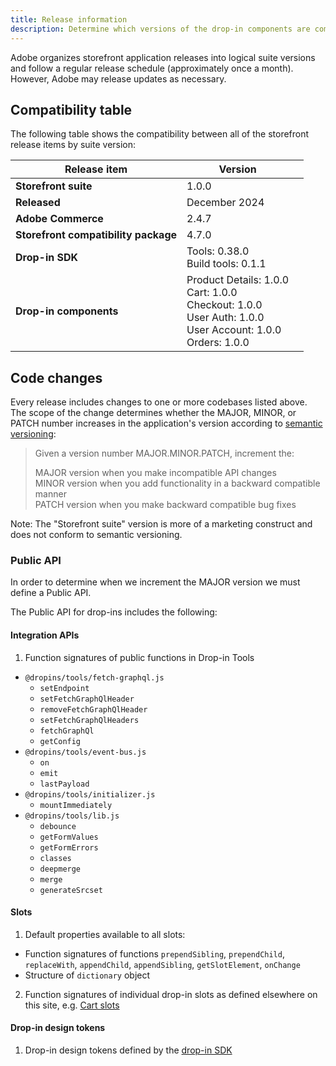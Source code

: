```yaml
---
title: Release information
description: Determine which versions of the drop-in components are compatible with each other and with Adobe Commerce.
---
```


Adobe organizes storefront application releases into logical suite versions and follow a regular release schedule (approximately once a month). However, Adobe may release updates as necessary.

## Compatibility table

The following table shows the compatibility between all of the storefront release items by suite version:

| Release item | Version | |
|---|---|---|
| **Storefront suite** | 1.0.0 |
| **Released** | December 2024 |
| **Adobe Commerce** | 2.4.7 |
| **Storefront compatibility package** | 4.7.0 |
| **Drop-in SDK** | Tools: 0.38.0<br/>Build tools: 0.1.1 |
| **Drop-in components** | Product Details: 1.0.0<br/>Cart: 1.0.0<br/>Checkout: 1.0.0<br/>User Auth: 1.0.0<br/>User Account: 1.0.0<br/>Orders: 1.0.0 |

## Code changes

Every release includes changes to one or more codebases listed above. The scope of the change determines whether the MAJOR, MINOR, or PATCH number increases in the application's version according to [semantic versioning](https://semver.org/):

> Given a version number MAJOR.MINOR.PATCH, increment the:
> 
> MAJOR version when you make incompatible API changes  
> MINOR version when you add functionality in a backward compatible manner  
> PATCH version when you make backward compatible bug fixes  

Note: The "Storefront suite" version is more of a marketing construct and does not conform to semantic versioning.

### Public API

In order to determine when we increment the MAJOR version we must define a Public API.

The Public API for drop-ins includes the following:

#### Integration APIs

1. Function signatures of public functions in Drop-in Tools
  * `@dropins/tools/fetch-graphql.js`
    * `setEndpoint`
    * `setFetchGraphQlHeader`
    * `removeFetchGraphQlHeader`
    * `setFetchGraphQlHeaders`
    * `fetchGraphQl`
    * `getConfig`
  * `@dropins/tools/event-bus.js`
    * `on`
    * `emit`
    * `lastPayload`
  * `@dropins/tools/initializer.js`
    * `mountImmediately`
  * `@dropins/tools/lib.js`
    * `debounce`
    * `getFormValues`
    * `getFormErrors`
    * `classes`
    * `deepmerge`
    * `merge`
    * `generateSrcset`

#### Slots

1. Default properties available to all slots:
  * Function signatures of functions `prependSibling`, `prependChild`, `replaceWith`, `appendChild`, `appendSibling`, `getSlotElement`, `onChange`
  * Structure of `dictionary` object
2. Function signatures of individual drop-in slots as defined elsewhere on this site, e.g. [Cart slots](https://experienceleague.adobe.com/developer/commerce/storefront/dropins/cart/slots/)

#### Drop-in design tokens

1. Drop-in design tokens defined by the [drop-in SDK](https://experienceleague.adobe.com/developer/commerce/storefront/dropins/all/branding/#design-tokens)
